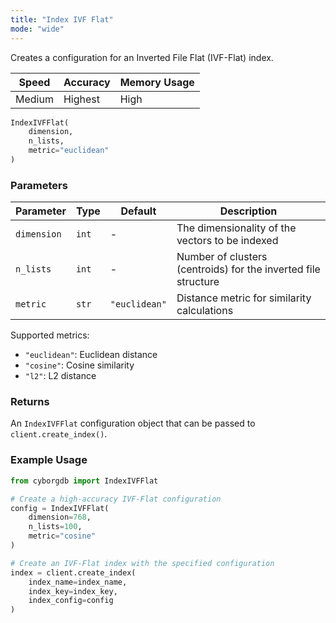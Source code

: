 ```yaml
---
title: "Index IVF Flat"
mode: "wide"
---
```


Creates a configuration for an Inverted File Flat (IVF-Flat) index.

|  Speed  | Accuracy | Memory Usage |
|---------|----------|--------------|
| Medium  | Highest  | High         |

```python
IndexIVFFlat(
    dimension,
    n_lists,
    metric="euclidean"
)
```

### Parameters
| Parameter | Type | Default | Description |
|-----------|------|---------|-------------|
| `dimension` | `int` | - | The dimensionality of the vectors to be indexed |
| `n_lists` | `int` | - | Number of clusters (centroids) for the inverted file structure |
| `metric` | `str` | `"euclidean"` | Distance metric for similarity calculations |

Supported metrics:
- `"euclidean"`: Euclidean distance
- `"cosine"`: Cosine similarity
- `"l2"`: L2 distance

### Returns

An `IndexIVFFlat` configuration object that can be passed to `client.create_index()`.

### Example Usage

```python
from cyborgdb import IndexIVFFlat

# Create a high-accuracy IVF-Flat configuration
config = IndexIVFFlat(
    dimension=768,
    n_lists=100,
    metric="cosine"
)

# Create an IVF-Flat index with the specified configuration
index = client.create_index(
    index_name=index_name,
    index_key=index_key,
    index_config=config
)
```